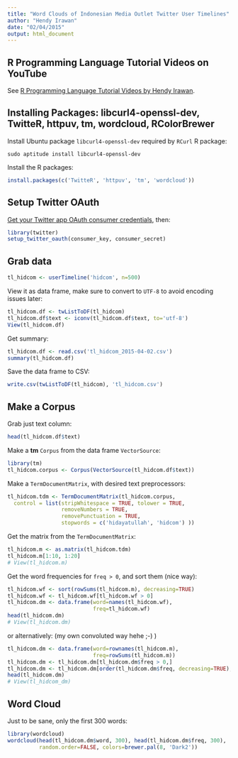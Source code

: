 ```yaml
---
title: "Word Clouds of Indonesian Media Outlet Twitter User Timelines"
author: "Hendy Irawan"
date: "02/04/2015"
output: html_document
---
```


## R Programming Language Tutorial Videos on YouTube

See [R Programming Language Tutorial Videos by Hendy Irawan](https://www.youtube.com/playlist?list=PLKF12aQHzSaN6i1mz2a1Sg2DIKsXHlVmE).

## Installing Packages: libcurl4-openssl-dev, TwitteR, httpuv, tm, wordcloud, RColorBrewer

Install Ubuntu package `libcurl4-openssl-dev` required by `RCurl` R package:

```
sudo aptitude install libcurl4-openssl-dev
```

Install the R packages:

```r
install.packages(c('TwitteR', 'httpuv', 'tm', 'wordcloud'))
```

## Setup Twitter OAuth

[Get your Twitter app OAuth consumer credentials](https://apps.twitter.com/), then:

```r
library(twitter)
setup_twitter_oauth(consumer_key, consumer_secret)
```

## Grab data

```r
tl_hidcom <- userTimeline('hidcom', n=500)
```

View it as data frame, make sure to convert to `UTF-8` to avoid encoding issues later:

```r
tl_hidcom.df <- twListToDF(tl_hidcom)
tl_hidcom.df$text <- iconv(tl_hidcom.df$text, to='utf-8')
View(tl_hidcom.df)
```

Get summary:

```r
tl_hidcom.df <- read.csv('tl_hidcom_2015-04-02.csv')
summary(tl_hidcom.df)
```

Save the data frame to CSV:

```r
write.csv(twListToDF(tl_hidcom), 'tl_hidcom.csv')
```

## Make a Corpus

Grab just text column:

```r
head(tl_hidcom.df$text)
```

Make a **tm** `Corpus` from the data frame `VectorSource`:

```r
library(tm)
tl_hidcom.corpus <- Corpus(VectorSource(tl_hidcom.df$text))
```

Make a `TermDocumentMatrix`, with desired text preprocessors:

```r
tl_hidcom.tdm <- TermDocumentMatrix(tl_hidcom.corpus,
  control = list(stripWhitespace = TRUE, tolower = TRUE,
                 removeNumbers = TRUE,
                 removePunctuation = TRUE,
                 stopwords = c('hidayatullah', 'hidcom') ))
```

Get the matrix from the `TermDocumentMatrix`:

```r
tl_hidcom.m <- as.matrix(tl_hidcom.tdm)
tl_hidcom.m[1:10, 1:20]
# View(tl_hidcom.m)
```

Get the word frequencies for `freq > 0`, and sort them (nice way):

```r
tl_hidcom.wf <- sort(rowSums(tl_hidcom.m), decreasing=TRUE)
tl_hidcom.wf <- tl_hidcom.wf[tl_hidcom.wf > 0]
tl_hidcom.dm <- data.frame(word=names(tl_hidcom.wf),
                           freq=tl_hidcom.wf)
head(tl_hidcom.dm)
# View(tl_hidcom.dm)
```

or alternatively: (my own convoluted way hehe ;-) )

```r
tl_hidcom.dm <- data.frame(word=rownames(tl_hidcom.m),
                           freq=rowSums(tl_hidcom.m))
tl_hidcom.dm <- tl_hidcom.dm[tl_hidcom.dm$freq > 0,]
tl_hidcom.dm <- tl_hidcom.dm[order(tl_hidcom.dm$freq, decreasing=TRUE),]
head(tl_hidcom.dm)
# View(tl_hidcom_dm)
```

## Word Cloud

Just to be sane, only the first 300 words:

```r
library(wordcloud)
wordcloud(head(tl_hidcom.dm$word, 300), head(tl_hidcom.dm$freq, 300),
          random.order=FALSE, colors=brewer.pal(8, 'Dark2'))
```
